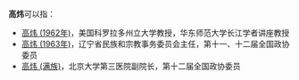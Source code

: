'''高炜'''可以指：
* [[高炜_(1962年)|高炜 (1962年)]]，美国科罗拉多州立大学教授，华东师范大学长江学者讲座教授
* [[高炜_(1963年)|高炜 (1963年)]]，辽宁省民族和宗教事务委员会主任，第十一、十二届全国政协委员
* [[高炜_(满族)|高炜 (满族)]]，北京大学第三医院副院长，第十二届全国政协委员

{{disambig}}